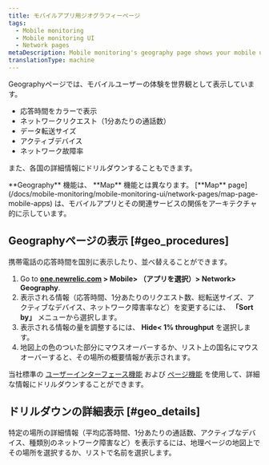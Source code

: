 ```yaml
---
title: モバイルアプリ用ジオグラフィーページ
tags:
  - Mobile monitoring
  - Mobile monitoring UI
  - Network pages
metaDescription: Mobile monitoring's geography page shows your mobile users' experience as a world view with color-coded response times for HTTP requests.
translationType: machine
---
```


Geographyページでは、モバイルユーザーの体験を世界観として表示しています。

* 応答時間をカラーで表示
* ネットワークリクエスト（1分あたりの通話数）
* データ転送サイズ
* アクティブデバイス
* ネットワーク故障率

また、各国の詳細情報にドリルダウンすることもできます。

<Callout variant="tip">
  **Geography** 機能は、 **Map** 機能とは異なります。 [**Map** page](/docs/mobile-monitoring/mobile-monitoring-ui/network-pages/map-page-mobile-apps) は、モバイルアプリとその関連サービスの関係をアーキテクチャ的に示しています。
</Callout>

## Geographyページの表示 [#geo_procedures]

携帯電話の応答時間を国別に表示したり、並べ替えることができます。

1. Go to **[one.newrelic.com](https://one.newrelic.com) > Mobile> （アプリを選択）> Network> Geography**.
2. 表示される情報（応答時間、1分あたりのリクエスト数、総転送サイズ、アクティブなデバイス、ネットワーク障害率など）を変更するには、 **「Sort by」** メニューから選択します。
3. 表示される情報の量を調整するには、 **Hide&lt; 1% throughput** を選択します。
4. 地図上の色のついた部分にマウスオーバーするか、リスト上の国名にマウスオーバーすると、その場所の概要情報が表示されます。

当社標準の [ユーザーインターフェース機能](/docs/accounts-partnerships/education/getting-started-new-relic/new-relic-user-interface) および [ページ機能](/docs/data-analysis/user-interface-functions/standard-page-functions) を使用して、詳細な情報にドリルダウンすることができます。

## ドリルダウンの詳細表示 [#geo_details]

特定の場所の詳細情報（平均応答時間、1分あたりの通話数、アクティブなデバイス、種類別のネットワーク障害など）を表示するには、地理ページの地図上でその場所を選択するか、リストで名前を選択します。
